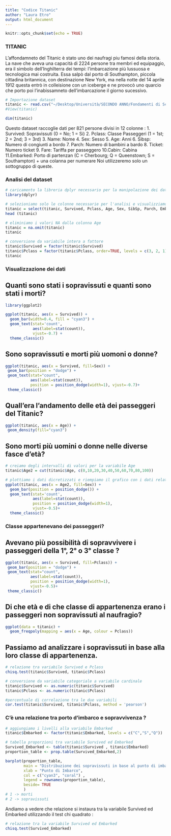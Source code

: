 ```yaml
---
title: "Codice Titanic"
author: "Laura Etro"
output: html_document
---
```


```r
knitr::opts_chunk$set(echo = TRUE)
```

### TITANIC 

L'affondamneto del Titanic è stato uno dei naufragi piu famosi della storia. 
La nave che aveva una capacità di  2224 persone tra membri ed equipaggio, era il simbolo dell'Inghilterra dei tempi: l'imbarcazione più lussuosa e tecnologica mai costruita. Essa salpò dal porto di Southampton, piccola cittadina britannica, con destinazione New York, ma nella notte del 14 aprile 1912 questa entrò in colleisione con un iceberge e ne  provocò uno quarcio che porto poi l'inabissamneto dell'imbarcazione il giorno sucessivo.


```r
# Importazione dataset
titanic <- read.csv("~/Desktop/Università/SECONDO ANNO/Fondamenti di Scienza dei Dati/Progetto Esame/train.csv")
#View(titanic)
```

```r
dim(titanic)
```
Questo dataset raccoglie dati per 821 persone divisi in 12 colonne :
  1. Survived: Sopravissuti (0 = No; 1 = Si)
  2. Pclass: Classe Passeggeri (1 = 1st; 2 = 2nd; 3 = 3rd)
  3. Name: Nome
  4. Sex: Sesso
  5. Age: Anni 
  6. Sibsp: Numero di congiunti a bordo
  7. Parch: Numero di bambini a bardo
  8. Ticket: Numero ticket
  9. Fare: Tariffa per passeggero
  10.Cabin: Cabina
  11.Embarked: Porto di partenzan (C = Cherbourg; Q = Queenstown; S = Southampton)
  + una colanna per numerare 
Noi utilizzeremo solo un sottogruppo di queste.

### Analisi del dataset

```r
# caricamento la libreria dplyr necessario per la manipolazione dei dati
library(dplyr)

# selezioniamo solo le colonne necessarie per l'analisi e visualizziamo le prime sei righe
titanic = select(titanic, Survived, Pclass, Age, Sex, SibSp, Parch, Embarked)
head (titanic)
```


```r
# eliminiamo i valori NA dalla colonna Age
titanic = na.omit(titanic)
titanic
```


```r
# conversione da variabile intera a fattore
titanic$Survived = factor(titanic$Survived)
titanic$Pclass = factor(titanic$Pclass, order=TRUE, levels = c(3, 2, 1))
titanic
```

### Visualizzazione dei dati

## Quanti sono stati i sopravissuti e quanti sono stati i morti?
```r
library(ggplot2)

ggplot(titanic, aes(x = Survived)) +
  geom_bar(width=0.4, fill = "cyan3") +
  geom_text(stat='count', 
            aes(label=stat(count)), 
            vjust=-0.7) +
  theme_classic()
```

## Sono sopravissuti e morti più uomoni o donne?
```r
ggplot(titanic, aes(x = Survived, fill=Sex)) + 
 geom_bar(position = "dodge") +
 geom_text(stat="count", 
           aes(label=stat(count)), 
           position = position_dodge(width=1), vjust=-0.7)+
 theme_classic()
```

## Quall'era l'andamento delle età dei passeggeri del Titanic?
```r
ggplot(titanic, aes(x = Age)) +
 geom_density(fill="cyan3")
```
## Sono morti più uomini o donne nelle diverse fasce d'età?
```r
# creiamo degli intervalli di valori per la variabile Age 
titanic$Age2 = cut(titanic$Age, c(0,10,20,30,40,50,60,70,80,100))

# plottiamo i dati dicretizzati e riempiamo il grafico con i dati relativi al sesso dei passeggeri
ggplot(titanic, aes(x = Age2, fill=Sex)) +
  geom_bar(position = position_dodge()) +
  geom_text(stat='count', 
            aes(label=stat(count)), 
            position = position_dodge(width=1), 
            vjust=-0.5)+
  theme_classic()

```

### Classe appartenevano dei passeggeri?
## Avevano più possibilità di sopravvivere i passeggeri della 1°, 2° o 3° classe ?
```r
ggplot(titanic, aes(x = Survived, fill=Pclass)) +
 geom_bar(position = "dodge") +
 geom_text(stat="count", 
           aes(label=stat(count)), 
           position = position_dodge(width=1), 
           vjust=-0.5)+
 theme_classic()
```

## Di che età e di che classe di appartenenza erano i passeggeri non sopravissuti al naufragio?
```r
ggplot(data = titanic) +
  geom_freqpoly(mapping = aes(x = Age, colour = Pclass))
```

## Passiamo ad analizzare i sopravissuti in base alla loro classe di appartenenza.
```r
# relazione tra variabile Survived e Pclass
chisq.test(titanic$Survived, titanic$Pclass)
```

```r
# conversione da variabile categoriale a variabile cardinale
titanic$Survived <- as.numeric(titanic$Survived)
titanic$Pclass <- as.numeric(titanic$Pclass)

#percentuale di correlazione tra le due variabili
cor.test(titanic$Survived, titanic$Pclass, method = 'pearson')
```

### C'è una relazione tra porto d'imbarco e sopravvivenza ?
```r
# aggiungiamo i livelli alla variabile Embarked
titanic$Embarked <- factor(titanic$Embarked, levels = c("C","S","Q"))

# tabella proporzioni tra variabile Survived ed Embarked
Survived_Embarked <- table(titanic$Survived , titanic$Embarked)
proportion_table <- prop.table(Survived_Embarked,2)

barplot(proportion_table,
        main = "Distribuzione dei sopravissuti in base al punto di imbarco",
        xlab = "Punto di Imbarco",
        col = c("cyan3", "coral") ,
        legend = rownames(proportion_table),
        beside= TRUE
        )
# 1 -> morti
# 2 -> sopravissuti 
```

Andiamo a vedere che relazione si instaura tra la variabile Survived ed Embarked utilizzando il test chi quadrato : 
```r
# relazione tra la variabile Survived ed Embarked
chisq.test(Survived_Embarked)
```